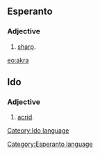 ==Esperanto==
===Adjective===
# [[sharp]].

[[eo:akra]]
[[Category:Esperanto language]]
{{Universala Vortaro}}

==Ido==
===Adjective===
# [[acrid]].

[[Cateory:Ido language]]
